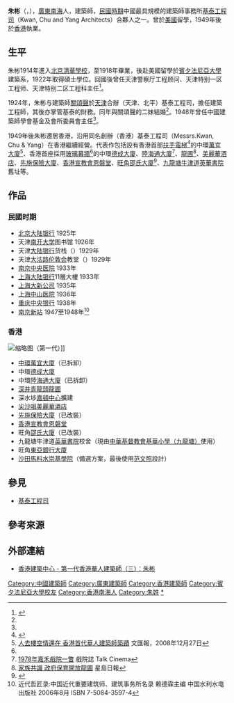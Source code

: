 '''朱彬'''（{{lang-en|Chu Pin}}，{{bd|1896年|12月24日|1971年|8月20日|catIdx=Z}}），[[廣東|廣東]][[南海|南海]]人，建築師，[[民國時期|民國時期]]中國最具規模的建築師事務所[[基泰工程司|基泰工程司]]（Kwan, Chu and Yang Architects）合夥人之一。曾於[[美國|美國]]留學，1949年後於[[香港|香港]]執業。

==生平==
朱彬1914年進入[[北京|北京]][[清華學校|清華學校]]，至1918年畢業，後赴美國留學於[[賓夕法尼亞大學|賓夕法尼亞大學]]建築系，1922年取得碩士學位。回國後曾任天津警察厅工程顾问、天津特别一区工程师、天津特别二区工程科主任<ref name="sina1">{{Cite web |url=http://blog.sina.com.cn/s/blog_4886b5700100be99.html |title=近代中国最大的建筑事务所——基泰工程司 |access-date=2014-01-18 |archive-date=2019-08-22 |archive-url=https://web.archive.org/web/20190822025914/http://blog.sina.com.cn/s/blog_4886b5700100be99.html |dead-url=no }}</ref>。

1924年，朱彬与建築師[[關頌聲|關頌聲]]於[[天津|天津]]合辦（天津、北平）基泰工程司，擔任建築工程師，其後亦掌管基泰的財務。同年與關頌聲的二妹結婚<ref name="sina1"/>。1948年曾任中國建築師學會基金及會所委員會主任<ref name="哲"/>。

1949年後朱彬遷居香港，沿用同名創辦（香港）基泰工程司（Messrs.Kwan, Chu & Yang）在香港繼續經營。代表作包括設有香港首部[[扶手電梯|扶手電梯]]<ref name="google1">{{Cite web |url=http://books.google.com.hk/books?id=Qv5snpioqYQC&pg=PA223&lpg=PA223&dq=%E6%9C%B1%E5%BD%AC+%E8%90%AC%E5%AE%9C%E5%A4%A7%E5%BB%88&source=bl&ots=N4M2WUtPOq&sig=loCoxETD-wf6sn9qjvOvXnPN6hQ&hl=zh-TW&sa=X&ei=B_baUouVI4n8iAe-lYDgBQ&ved=0CEgQ6AEwBA#v=onepage&q=%E6%9C%B1%E5%BD%AC%20%E8%90%AC%E5%AE%9C%E5%A4%A7%E5%BB%88&f=false |title=hpa: The Story of Ho & Partners |access-date=2014-01-18 |archive-date=2014-02-02 |archive-url=https://web.archive.org/web/20140202143919/http://books.google.com.hk/books?id=Qv5snpioqYQC&pg=PA223&lpg=PA223&dq=%E6%9C%B1%E5%BD%AC+%E8%90%AC%E5%AE%9C%E5%A4%A7%E5%BB%88&source=bl&ots=N4M2WUtPOq&sig=loCoxETD-wf6sn9qjvOvXnPN6hQ&hl=zh-TW&sa=X&ei=B_baUouVI4n8iAe-lYDgBQ&ved=0CEgQ6AEwBA#v=onepage&q=%E6%9C%B1%E5%BD%AC%20%E8%90%AC%E5%AE%9C%E5%A4%A7%E5%BB%88&f=false |dead-url=no }}</ref>的中環[[萬宜大廈|萬宜大廈]]<ref>[http://paper.wenweipo.com/2008/12/27/FC0812270001.htm 人去樓空情還在 香港首代華人建築師築蹟] {{Wayback|url=http://paper.wenweipo.com/2008/12/27/FC0812270001.htm |date=20200128081946 }} 文匯報，2008年12月27日</ref>、香港首座採用[[玻璃幕牆|玻璃幕牆]]<ref name="google1"/>的中環[[德成大廈|德成大廈]]、[[陸海通大廈|陸海通大廈]]<ref>[http://talkcinema.wordpress.com/2009/09/ 1978年嘉禾戲院一瞥] {{Wayback|url=http://talkcinema.wordpress.com/2009/09/ |date=20191201104720 }} 戲院誌 Talk Cinema</ref>、[[龍圃|龍圃]]<ref>[http://hd.stheadline.com/living/living_content.asp?contid=8580&srctype=g 家族共識 政府保育開放龍圃] {{webarchive|url=https://web.archive.org/web/20150518090458/http://hd.stheadline.com/living/living_content.asp?contid=8580&srctype=g |date=2015-05-18 }} 星島日報</ref>、[[美麗華酒店|美麗華酒店]]、[[先施保險大廈|先施保險大廈]]、[[香港宣教會|香港宣教會]][[恩磐堂|恩磐堂]]、[[旺角|旺角]][[邵氏大廈|邵氏大廈]]<ref>{{Cite web |url=http://www.flickr.com/photos/keroseneian/6358716769/ |title=邵氏大廈 (快富街/彌敦道) |accessdate=2014-01-18 |archive-date=2014-02-20 |archive-url=https://web.archive.org/web/20140220062130/http://www.flickr.com/photos/keroseneian/6358716769/ |dead-url=no }}</ref>、[[九龍塘|九龍塘]][[牛津道|牛津道]][[英華書院|英華書院]]舊址等。

==作品==
===民國时期===
*[[北京|北京]][[大陆银行|大陆银行]] 1925年
*天津[[南开大学|南开大学]]图书馆 1926年
*天津[[大陆银行|大陆银行]]货栈（{{lang|en|Continental Warehouse}}）1929年
*天津[[大沽路|大沽路]][[伦敦会|伦敦会]]教堂（{{lang|en|London Mission Church}}）1929年
*[[南京中央医院|南京中央医院]] 1933年
*[[上海|上海]][[大陆银行|大陆银行]]11層大樓 1933年
*[[上海大新公司|上海大新公司]] 1935年
*[[上海中山医院|上海中山医院]] 1936年
*[[重庆中央银行|重庆中央银行]] 1938年
*[[南京新站|南京新站]] 1947至1948年<ref name="哲">近代哲匠录:中国近代重要建筑师、建筑事务所名录 赖德霖主编 中国水利水电出版社 2006年8月 ISBN 7-5084-3597-4</ref>

===香港===
[[File:HK_LukHoiTongBuilding.jpg|缩略图]]（第一代）]]
*[[中環|中環]][[萬宜大廈|萬宜大廈]]（已拆卸）
*中環[[德成大廈|德成大廈]]
*中環[[陸海通大廈|陸海通大廈]]（已拆卸）
*[[深井|深井]][[青龍頭|青龍頭]][[龍圃|龍圃]]
*深水埗[[嘉頓中心|嘉頓中心]]擴建
*[[尖沙咀|尖沙咀]][[美麗華酒店|美麗華酒店]]
*[[先施保險大廈|先施保險大廈]]（已改裝）
*[[香港宣教會|香港宣教會]][[恩磐堂|恩磐堂]]
*旺角[[邵氏大廈|邵氏大廈]]（已改裝）
*九龍塘牛津道[[英華書院|英華書院]]校舍（現由[[中華基督教會基華小學（九龍塘）|中華基督教會基華小學（九龍塘）]]使用）
*旺角[[東亞銀行大廈|東亞銀行大廈]]
*[[沙田_(香港)|沙田]][[馬料水|馬料水]][[崇基學院|崇基學院]]（備選方案，最後使用[[范文照|范文照]]設計）

==參見==
*[[基泰工程司|基泰工程司]]

==參考來源==
{{reflist|30em}}

==外部連結==
*[https://www.archicentre.hk/metroinfo/2020/12/18/-the-first-generation-of-hong-kong-architects-3-chu-pin 香港建築中心 - 第一代香港華人建築師（三）：朱彬] {{Wayback|url=https://www.archicentre.hk/metroinfo/2020/12/18/-the-first-generation-of-hong-kong-architects-3-chu-pin |date=20211105073921 }}

{{DEFAULTSORT:Z}}
[[Category:中國建築師|Category:中國建築師]]
[[Category:廣東建築師|Category:廣東建築師]]
[[Category:香港建築師|Category:香港建築師]]
[[Category:賓夕法尼亞大學校友|Category:賓夕法尼亞大學校友]]
[[Category:香港南海人|Category:香港南海人]]
[[Category:朱姓|Category:朱姓]]
[[Category:朱彬建築作品|*]]